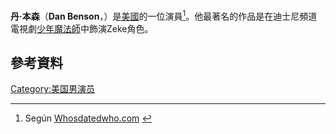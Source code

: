 {{Orphan|time=2016-12-22T13:23:22+00:00}}

{{Infobox person
| name = Dan Benson
| image =
| imagesize =
| caption =
| birth_name = 
| birth_date = {{Birth date and age|1987|09|10|df=yes}}
| birth_place = [[美國|美國]][[洛杉磯|洛杉磯]]
| occupation = 演員
| yearsactive = 
| website =
}}
'''丹·本森'''（'''Dan Benson'''，{{bd|1987年|09月10日}}）是[[美國|美國]]的一位演員<ref>Según [http://www.whosdatedwho.com/tpx_313979/dan-benson/ Whosdatedwho.com] {{Wayback|url=http://www.whosdatedwho.com/tpx_313979/dan-benson/ |date=20130924035945 }}</ref>。他最著名的作品是在迪士尼頻道電視劇[[少年魔法師|少年魔法師]]中飾演Zeke角色。
==參考資料==
{{reflist}}

[[Category:美国男演员|Category:美国男演员]]